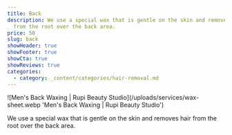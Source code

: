 ```yaml
---
title: Back
description: We use a special wax that is gentle on the skin and removes hair
  from the root over the back area.
price: 50
slug: back
showHeader: true
showFooter: true
showCta: true
showReviews: true
categories:
  - category: _content/categories/hair-removal.md
---
```


![Men's Back Waxing | Rupi Beauty Studio](/uploads/services/wax-sheet.webp 'Men's Back Waxing  | Rupi Beauty Studio')

We use a special wax that is gentle on the skin and removes hair from the root over the back area.
